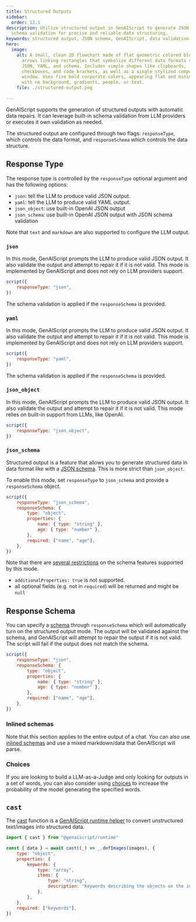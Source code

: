```yaml
---
title: Structured Outputs
sidebar:
  order: 12.1
description: Utilize structured output in GenAIScript to generate JSON data with
  schema validation for precise and reliable data structuring.
keywords: structured output, JSON schema, GenAIScript, data validation, reliable data
hero:
  image:
    alt: A small, clean 2D flowchart made of flat geometric colored blocks, with
      arrows linking rectangles that symbolize different data formats such as
      JSON, YAML, and schema. Includes simple shapes like clipboards,
      checkboxes, and code brackets, as well as a single stylized computer
      window. Uses five bold corporate colors, appearing flat and minimalistic
      with no background, gradients, people, or text.
    file: ./structured-output.png

---
```



GenAIScript supports the generation of structured outputs with automatic data repairs. It can leverage built-in schema validation from LLM providers or executes it own validation as needed.

<YouTube id="https://youtube.com/U6mWnZOCalo/" posterQuality="high" />

The structured output are configured through two flags: `responseType`, which controls the data format, and `responseSchema` which controls the data structure.

## Response Type

The response type is controlled by the `responseType` optional argument and has the following options:

- `json`: tell the LLM to produce valid JSON output.
- `yaml`: tell the LLM to produce valid YAML output.
- `json_object`: use built-in OpenAI JSON output
- `json_schema`: use built-in OpenAI JSON output with JSON schema validation

Note that `text` and `markdown` are also supported to configure the LLM output.

### `json`

In this mode, GenAIScript prompts the LLM to produce valid JSON output. It also validate the output and attempt to repair it if it is not valid.
This mode is implemented by GenAIScript and does not rely on LLM providers support.

```js
script({
    responseType: "json",
})
```

The schema validation is applied if the `responseSchema` is provided.

### `yaml`

In this mode, GenAIScript prompts the LLM to produce valid JSON output. It also validate the output and attempt to repair it if it is not valid.
This mode is implemented by GenAIScript and does not rely on LLM providers support.

```js
script({
    responseType: "yaml",
})
```

The schema validation is applied if the `responseSchema` is provided.

### `json_object`

In this mode, GenAIScript prompts the LLM to produce valid JSON output. It also validate the output and attempt to repair it if it is not valid.
This mode relies on built-in support from LLMs, like OpenAI.

```js "responseSchema"
script({
    responseType: "json_object",
})
```

### `json_schema`

Structured output is a feature that allows you to generate structured data in data format like with a [JSON schema](/genaiscript/reference/scripts/schemas). This is more strict than `json_object`.

To enable this mode, set `responseType` to `json_schema` and provide a `responseSchema` object.

```js "responseType: 'json_schema'"
script({
    responseType: "json_schema",
    responseSchema: {
        type: "object",
        properties: {
            name: { type: "string" },
            age: { type: "number" },
        },
        required: ["name", "age"],
    },
})
```

Note that there are [several restrictions](https://platform.openai.com/docs/guides/structured-outputs/how-to-use) on the schema features supported by this mode.

- `additionalProperties: true` is not supported.
- all optional fields (e.g. not in `required`) will be returned and might be `null`

## Response Schema

You can specify a [schema](/genaiscript/reference/scripts/schemas) through `responseSchema` which will automatically turn on the structured output mode. The output will be validated against the schema, and GenAIScript will attempt to repair the output if it is not valid. The script will fail if the output does not match the schema.

```js "responseSchema"
script({
    responseType: "json",
    responseSchema: {
        type: "object",
        properties: {
            name: { type: "string" },
            age: { type: "number" },
        },
        required: ["name", "age"],
    },
})
```

### Inlined schemas

Note that this section applies to the entire output of a chat. You can also use [inlined schemas](/genaiscript/reference/scripts/schemas) and use a mixed markdown/data that GenAIScript will parse.

### Choices

If you are looking to build a LLM-as-a-Judge and only looking for outputs in a set of words, you can also consider using [choices](/genaiscript/reference/scripts/choices) to increase the probability of the model generating the specified words.

## `cast`

The [cast](/genaiscript/reference/scripts/cast) function is a [GenAIScript runtime helper](/genaiscript/reference/runtime) to convert unstructured text/images into structured data.

```js "cast"
import { cast } from "@genaiscript/runtime"

const { data } = await cast((_) => _.defImages(images), {
    type: "object",
    properties: {
        keywords: {
            type: "array",
            items: {
                type: "string",
                description: "Keywords describing the objects on the image",
            },
        },
    },
    required: ["keywords"],
})
```
